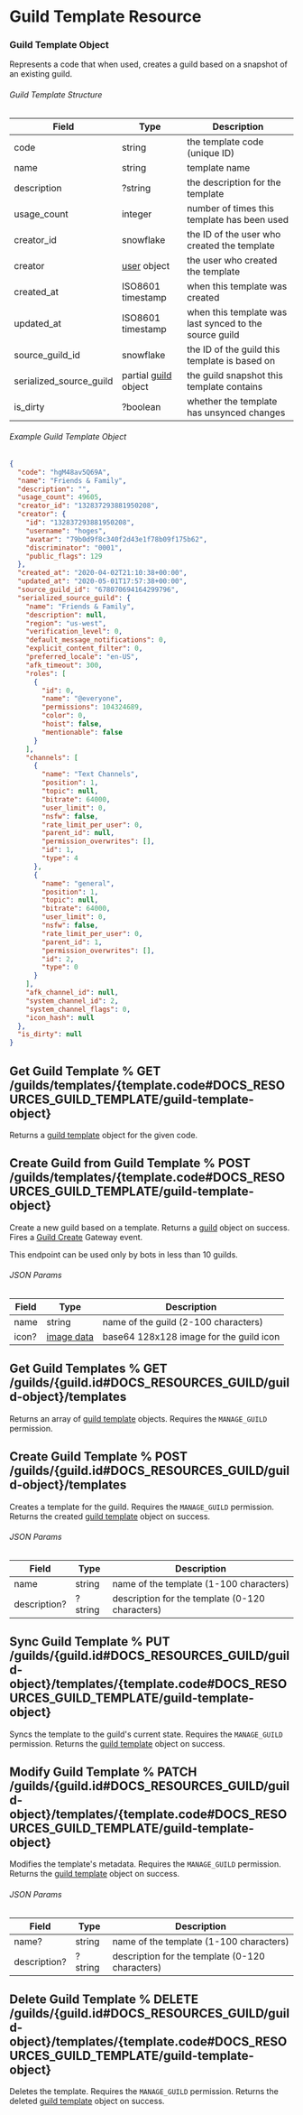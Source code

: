 
# Guild Template Resource

### Guild Template Object

Represents a code that when used, creates a guild based on a snapshot of an existing guild.

###### Guild Template Structure

| Field                   | Type                                                       | Description                                            |
| ----------------------- | ---------------------------------------------------------- | ------------------------------------------------------ |
| code                    | string                                                     | the template code (unique ID)                          |
| name                    | string                                                     | template name                                          |
| description             | ?string                                                    | the description for the template                       |
| usage_count             | integer                                                    | number of times this template has been used            |
| creator_id              | snowflake                                                  | the ID of the user who created the template            |
| creator                 | [user](/docs/resources/user/user-object) object            | the user who created the template                      |
| created_at              | ISO8601 timestamp                                          | when this template was created                         |
| updated_at              | ISO8601 timestamp                                          | when this template was last synced to the source guild |
| source_guild_id         | snowflake                                                  | the ID of the guild this template is based on          |
| serialized_source_guild | partial [guild](/docs/resources/guild/guild-object) object | the guild snapshot this template contains              |
| is_dirty                | ?boolean                                                   | whether the template has unsynced changes              |

###### Example Guild Template Object

```json
{
  "code": "hgM48av5Q69A",
  "name": "Friends & Family",
  "description": "",
  "usage_count": 49605,
  "creator_id": "132837293881950208",
  "creator": {
    "id": "132837293881950208",
    "username": "hoges",
    "avatar": "79b0d9f8c340f2d43e1f78b09f175b62",
    "discriminator": "0001",
    "public_flags": 129
  },
  "created_at": "2020-04-02T21:10:38+00:00",
  "updated_at": "2020-05-01T17:57:38+00:00",
  "source_guild_id": "678070694164299796",
  "serialized_source_guild": {
    "name": "Friends & Family",
    "description": null,
    "region": "us-west",
    "verification_level": 0,
    "default_message_notifications": 0,
    "explicit_content_filter": 0,
    "preferred_locale": "en-US",
    "afk_timeout": 300,
    "roles": [
      {
        "id": 0,
        "name": "@everyone",
        "permissions": 104324689,
        "color": 0,
        "hoist": false,
        "mentionable": false
      }
    ],
    "channels": [
      {
        "name": "Text Channels",
        "position": 1,
        "topic": null,
        "bitrate": 64000,
        "user_limit": 0,
        "nsfw": false,
        "rate_limit_per_user": 0,
        "parent_id": null,
        "permission_overwrites": [],
        "id": 1,
        "type": 4
      },
      {
        "name": "general",
        "position": 1,
        "topic": null,
        "bitrate": 64000,
        "user_limit": 0,
        "nsfw": false,
        "rate_limit_per_user": 0,
        "parent_id": 1,
        "permission_overwrites": [],
        "id": 2,
        "type": 0
      }
    ],
    "afk_channel_id": null,
    "system_channel_id": 2,
    "system_channel_flags": 0,
    "icon_hash": null
  },
  "is_dirty": null
}
```

## Get Guild Template % GET /guilds/templates/{template.code#DOCS_RESOURCES_GUILD_TEMPLATE/guild-template-object}

Returns a [guild template](/docs/resources/guild_template/guild-template-object) object for the given code.

## Create Guild from Guild Template % POST /guilds/templates/{template.code#DOCS_RESOURCES_GUILD_TEMPLATE/guild-template-object}

Create a new guild based on a template. Returns a [guild](/docs/resources/guild/guild-object) object on success. Fires a [Guild Create](/docs/topics/gateway/guild-create) Gateway event.

<Alert type="warn">

This endpoint can be used only by bots in less than 10 guilds.

</Alert>

###### JSON Params

| Field | Type                                     | Description                             |
| ----- | ---------------------------------------- | --------------------------------------- |
| name  | string                                   | name of the guild (2-100 characters)    |
| icon? | [image data](/docs/reference/image-data) | base64 128x128 image for the guild icon |

## Get Guild Templates % GET /guilds/{guild.id#DOCS_RESOURCES_GUILD/guild-object}/templates

Returns an array of [guild template](/docs/resources/guild_template/guild-template-object) objects. Requires the `MANAGE_GUILD` permission.

## Create Guild Template % POST /guilds/{guild.id#DOCS_RESOURCES_GUILD/guild-object}/templates

Creates a template for the guild. Requires the `MANAGE_GUILD` permission. Returns the created [guild template](/docs/resources/guild_template/guild-template-object) object on success.

###### JSON Params

| Field        | Type    | Description                                     |
| ------------ | ------- | ----------------------------------------------- |
| name         | string  | name of the template (1-100 characters)         |
| description? | ?string | description for the template (0-120 characters) |

## Sync Guild Template % PUT /guilds/{guild.id#DOCS_RESOURCES_GUILD/guild-object}/templates/{template.code#DOCS_RESOURCES_GUILD_TEMPLATE/guild-template-object}

Syncs the template to the guild's current state. Requires the `MANAGE_GUILD` permission. Returns the [guild template](/docs/resources/guild_template/guild-template-object) object on success.

## Modify Guild Template % PATCH /guilds/{guild.id#DOCS_RESOURCES_GUILD/guild-object}/templates/{template.code#DOCS_RESOURCES_GUILD_TEMPLATE/guild-template-object}

Modifies the template's metadata. Requires the `MANAGE_GUILD` permission. Returns the [guild template](/docs/resources/guild_template/guild-template-object) object on success.

###### JSON Params

| Field        | Type    | Description                                     |
| ------------ | ------- | ----------------------------------------------- |
| name?        | string  | name of the template (1-100 characters)         |
| description? | ?string | description for the template (0-120 characters) |

## Delete Guild Template % DELETE /guilds/{guild.id#DOCS_RESOURCES_GUILD/guild-object}/templates/{template.code#DOCS_RESOURCES_GUILD_TEMPLATE/guild-template-object}

Deletes the template. Requires the `MANAGE_GUILD` permission. Returns the deleted [guild template](/docs/resources/guild_template/guild-template-object) object on success.

